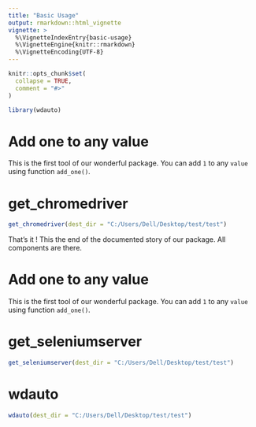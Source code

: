 ```yaml
---
title: "Basic Usage"
output: rmarkdown::html_vignette
vignette: >
  %\VignetteIndexEntry{basic-usage}
  %\VignetteEngine{knitr::rmarkdown}
  %\VignetteEncoding{UTF-8}
---
```


```r
knitr::opts_chunk$set(
  collapse = TRUE,
  comment = "#>"
)
```

```r
library(wdauto)
```

<!-- WARNING - This vignette is generated by {fusen} from dev/flat_teaching.Rmd: do not edit by hand -->

```{=html}
<!-- 
Run this 'development' chunk

Store every call to library() that you need to run chunks line by line, as in a classical Rmd for analysis
-->
```

```{=html}
<!--
# Description of your package

This will fill the description of your package.
Fill and run the content of this chunk, before anything else. 

Note: when you will use other flat templates, this part will be in a separate file. Do not be surprised!
-->
```

# Add one to any value

This is the first tool of our wonderful package. You can add `1` to any `value` using function `add_one()`.


```{=html}
<!-- 
This first section shows:

- the three parts necessary for a package: 'function', 'examples' and 'tests'.  
  + Note that the three following chunks have names accordingly.

-->
```

# get_chromedriver

```r
get_chromedriver(dest_dir = "C:/Users/Dell/Desktop/test/test")
```

```{=html}
<!--
Here is an example on how to use the function.
This should be a reproducible and working example
-->
```

```{=html}
<!--
Here are some unit tests to verify the function works as expected.
-->
```

That's it ! This the end of the documented story of our package. All components are there.


# Add one to any value

This is the first tool of our wonderful package. You can add `1` to any `value` using function `add_one()`.


# get_seleniumserver

```r
get_seleniumserver(dest_dir = "C:/Users/Dell/Desktop/test/test")
```

# wdauto

```r
wdauto(dest_dir = "C:/Users/Dell/Desktop/test/test")
```

```{=html}
<!-- 
# Inflate your package

You're one inflate from paper to box.
Build your package from this very Rmd using `fusen::inflate()` 
-->
```

```{=html}
<!-- 
- Verify your `"DESCRIPTION"` file has been updated
- Verify your function is in `"R/"` directory
- Verify your test is in `"tests/testthat/"` directory
- Verify this Rmd appears in `"vignettes/"` directory 
-->
```


